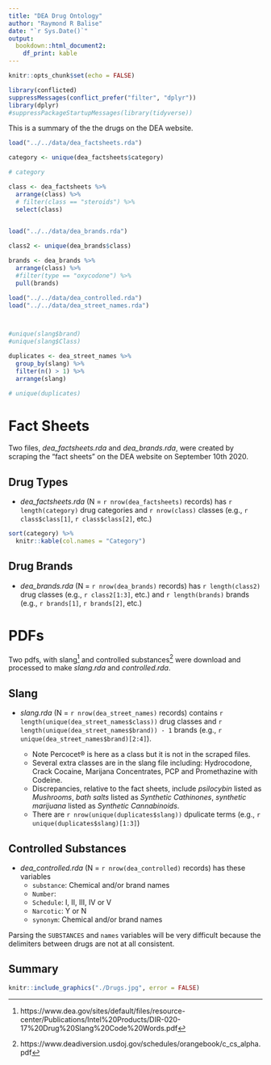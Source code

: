```yaml
---
title: "DEA Drug Ontology"
author: "Raymond R Balise"
date: "`r Sys.Date()`"
output: 
  bookdown::html_document2:
    df_print: kable
---
```


```r
knitr::opts_chunk$set(echo = FALSE)
```


```r
library(conflicted)
suppressMessages(conflict_prefer("filter", "dplyr"))
library(dplyr)
#suppressPackageStartupMessages(library(tidyverse))
```

This is a summary of the the drugs on the DEA website.

```r


load("../../data/dea_factsheets.rda")

category <- unique(dea_factsheets$category)

# category

class <- dea_factsheets %>% 
  arrange(class) %>% 
  # filter(class == "steroids") %>% 
  select(class)
  

load("../../data/dea_brands.rda")

class2 <- unique(dea_brands$class)

brands <- dea_brands %>% 
  arrange(class) %>% 
  #filter(type == "oxycodone") %>% 
  pull(brands)

load("../../data/dea_controlled.rda")
load("../../data/dea_street_names.rda")



#unique(slang$brand)
#unique(slang$Class)

duplicates <- dea_street_names %>% 
  group_by(slang) %>% 
  filter(n() > 1) %>% 
  arrange(slang)

# unique(duplicates)
```

# Fact Sheets

Two files, *dea_factsheets.rda* and *dea_brands.rda*, were created by scraping the "fact sheets" on the DEA website on September 10th 2020.

## Drug Types

+ *dea_factsheets.rda* (N = `r nrow(dea_factsheets)` records) has `r length(category)` drug categories and `r nrow(class)` classes (e.g., `r class$class[1]`, `r class$class[2]`, etc.)

```r
sort(category) %>% 
  knitr::kable(col.names = "Category")
```

## Drug Brands

+ *dea_brands.rda* (N = `r nrow(dea_brands)` records) has `r length(class2)` drug classes (e.g., `r class2[1:3]`, etc.) and `r length(brands)`  brands (e.g., `r brands[1]`, `r brands[2]`, etc.)

# PDFs

Two pdfs, with slang^[https://www.dea.gov/sites/default/files/resource-center/Publications/Intel%20Products/DIR-020-17%20Drug%20Slang%20Code%20Words.pdf] and controlled substances^[https://www.deadiversion.usdoj.gov/schedules/orangebook/c_cs_alpha.pdf] were download and processed to make  *slang.rda* and *controlled.rda*.

## Slang


+ *slang.rda* (N = `r nrow(dea_street_names)` records) contains `r length(unique(dea_street_names$class))` drug classes and `r length(unique(dea_street_names$brand)) - 1` brands (e.g., `r unique(dea_street_names$brand)[2:4]`). 


    + Note Percocet® is here as a class but it is not in the scraped files.  
    + Several extra classes are in the slang file including: Hydrocodone, Crack Cocaine, Marijana Concentrates, PCP and Promethazine with Codeine. 
    + Discrepancies, relative to the fact sheets, include *psilocybin* listed as *Mushrooms*, *bath salts* listed as *Synthetic Cathinones*, *synthetic marijuana* listed as *Synthetic Cannabinoids*.
    + There are `r nrow(unique(duplicates$slang))` dpulicate terms (e.g., `r unique(duplicates$slang)[1:3]`)

## Controlled Substances

+ *dea_controlled.rda* (N = `r nrow(dea_controlled)` records) has these variables
    + `substance`: Chemical and/or brand names
    + `Number`: 
    + `Schedule`: I, II, III, IV or V
    + `Narcotic`: Y or N
    + `synonym`: Chemical and/or brand names

Parsing the `SUBSTANCES` and `names` variables will be very difficult because the delimiters between drugs are not at all consistent.

## Summary
```r
knitr::include_graphics("./Drugs.jpg", error = FALSE)
```
